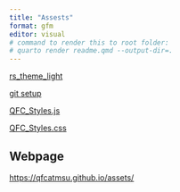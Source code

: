 ```yaml
---
title: "Assests"
format: gfm
editor: visual
# command to render this to root folder:
# quarto render readme.qmd --output-dir=.
---
```


[rs_theme_light](quarto/qfc_a11y-dark.rstheme)

[git setup](https://qfcatmsu.github.io/assets/tutorials/Git%20Setup.html)

[QFC_Styles.js](quarto/qfc_styles.js)

[QFC_Styles.css](quarto/qfc_styles.css)

## Webpage

<https://qfcatmsu.github.io/assets/>
